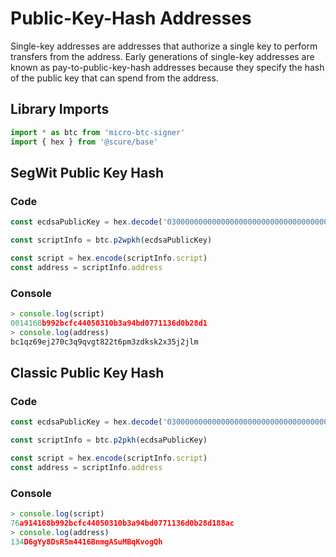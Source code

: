 # Public-Key-Hash Addresses

Single-key addresses are addresses that authorize a single key to perform transfers from the address.
Early generations of single-key addresses are known as pay-to-public-key-hash addresses because they specify the hash of the public key that can spend from the address.

## Library Imports

```typescript
import * as btc from 'micro-btc-signer'
import { hex } from '@scure/base' 
```

## SegWit Public Key Hash

### Code

```typescript
const ecdsaPublicKey = hex.decode('030000000000000000000000000000000000000000000000000000000000000001')

const scriptInfo = btc.p2wpkh(ecdsaPublicKey)

const script = hex.encode(scriptInfo.script)
const address = scriptInfo.address
```

### Console

```typescript
> console.log(script)
0014168b992bcfc44050310b3a94bd0771136d0b28d1
> console.log(address)
bc1qz69ej270c3q9qvgt822t6pm3zdksk2x35j2jlm
```

## Classic Public Key Hash

### Code

```typescript
const ecdsaPublicKey = hex.decode('030000000000000000000000000000000000000000000000000000000000000001')

const scriptInfo = btc.p2pkh(ecdsaPublicKey)

const script = hex.encode(scriptInfo.script)
const address = scriptInfo.address
```

### Console

```typescript
> console.log(script)
76a914168b992bcfc44050310b3a94bd0771136d0b28d188ac
> console.log(address)
134D6gYy8DsR5m4416BnmgASuMBqKvogQh
```
